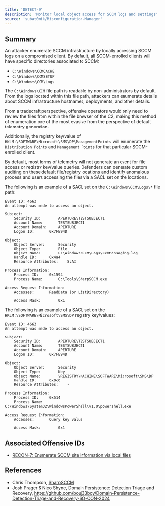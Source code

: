 ```yaml
---
title: 'DETECT-9'
description: 'Monitor local object access for SCCM logs and settings'
source: 'subat0mik/Misconfiguration-Manager'
---
```



## Summary
An attacker enumerate SCCM infrastructure by locally accessing SCCM logs on a compromised client.
By default, all SCCM-enrolled clients will have specific directories associated to SCCM:
* `C:\Windows\CCMCACHE`
* `C:\Windows\CCMSETUP`
* `C:\Windows\CCM\Logs`

The `C:\Windows\CCM` file path is readable by non-administrators by default. From the logs located within this file path, attackers can enumerate details about SCCM infrastructure hostnames, deployments, and other details.

From a tradecraft perspective, offensive operators would only need to review the files from within the file browser of the C2, making this method of enumeration one of the most evasive from the perspective of default telemetry generation.

Additionally, the registry key/value of `HKLM:\SOFTWARE\Microsoft\SMS\DP\ManagementPoints` will enumerate the `Distribution Points` and `Management Points` for that particular SCCM-enrolled client.

By default, most forms of telemetry will not generate an event for file access or registry key/value queries. Defenders can generate custom auditing on these default file/registry locations and identify anomalous process and users accessing the files via a SACL set on the locations.

The following is an example of a SACL set on the `C:\Windows\CCM\Logs\*` file path:

```
Event ID: 4663
An attempt was made to access an object.

Subject:
	Security ID:		APERTURE\TESTSUBJECT1
	Account Name:		TESTSUBJECT1
	Account Domain:		APERTURE
	Logon ID:		0x7FE94D

Object:
	Object Server:		Security
	Object Type:		File
	Object Name:		C:\Windows\CCM\Logs\CcmMessaging.log
	Handle ID:		0x4a4
	Resource Attributes:	S:AI

Process Information:
	Process ID:		0x1594
	Process Name:		C:\Tools\SharpSCCM.exe

Access Request Information:
	Accesses:		ReadData (or ListDirectory)
				
	Access Mask:		0x1
```

The following is an example of a SACL set on the `HKLM:\SOFTWARE\Microsoft\SMS\DP` registry key/values:

```
Event ID: 4663
An attempt was made to access an object.

Subject:
	Security ID:		APERTURE\TESTSUBJECT1
	Account Name:		TESTSUBJECT1
	Account Domain:		APERTURE
	Logon ID:		0x7FE94D

Object:
	Object Server:		Security
	Object Type:		Key
	Object Name:		\REGISTRY\MACHINE\SOFTWARE\Microsoft\SMS\DP
	Handle ID:		0x8c0
	Resource Attributes:	-

Process Information:
	Process ID:		0x514
	Process Name:		C:\Windows\System32\WindowsPowerShell\v1.0\powershell.exe

Access Request Information:
	Accesses:		Query key value
				
	Access Mask:		0x1
```

## Associated Offensive IDs
- [RECON-7: Enumerate SCCM site information via local files](../../../attack-techniques/RECON/RECON-7/recon-7_description)


## References
- Chris Thompson, [SharpSCCM](https://github.com/Mayyhem/SharpSCCM/)
- Josh Prager & Nico Shyne, Domain Persistence: Detection Triage and Recovery, https://github.com/bouj33boy/Domain-Persistence-Detection-Triage-and-Recovery-SO-CON-2024
